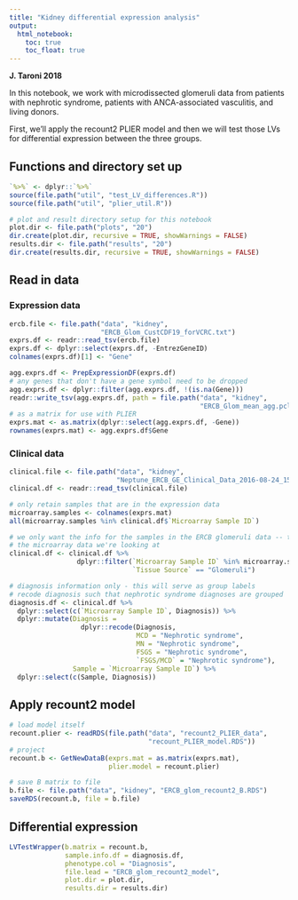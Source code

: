 ```yaml
---
title: "Kidney differential expression analysis"
output:   
  html_notebook: 
    toc: true
    toc_float: true
---
```


**J. Taroni 2018**

In this notebook, we work with microdissected glomeruli data from patients with 
nephrotic syndrome, patients with ANCA-associated vasculitis, and living donors.

First, we'll apply the recount2 PLIER model and then we will test those LVs for
differential expression between the three groups.

## Functions and directory set up

```r
`%>%` <- dplyr::`%>%` 
source(file.path("util", "test_LV_differences.R"))
source(file.path("util", "plier_util.R"))
```

```r
# plot and result directory setup for this notebook
plot.dir <- file.path("plots", "20")
dir.create(plot.dir, recursive = TRUE, showWarnings = FALSE)
results.dir <- file.path("results", "20")
dir.create(results.dir, recursive = TRUE, showWarnings = FALSE)
```

## Read in data

### Expression data

```r
ercb.file <- file.path("data", "kidney", 
                       "ERCB_Glom_CustCDF19_forVCRC.txt")
exprs.df <- readr::read_tsv(ercb.file)
exprs.df <- dplyr::select(exprs.df, -EntrezGeneID)
colnames(exprs.df)[1] <- "Gene"
```

```r
agg.exprs.df <- PrepExpressionDF(exprs.df)
# any genes that don't have a gene symbol need to be dropped
agg.exprs.df <- dplyr::filter(agg.exprs.df, !(is.na(Gene)))
readr::write_tsv(agg.exprs.df, path = file.path("data", "kidney", 
                                                "ERCB_Glom_mean_agg.pcl"))
# as a matrix for use with PLIER
exprs.mat <- as.matrix(dplyr::select(agg.exprs.df, -Gene))
rownames(exprs.mat) <- agg.exprs.df$Gene
```

### Clinical data

```r
clinical.file <- file.path("data", "kidney", 
                           "Neptune_ERCB_GE_Clinical_Data_2016-08-24_15-11-58-1.txt")
clinical.df <- readr::read_tsv(clinical.file)
```

```r
# only retain samples that are in the expression data
microarray.samples <- colnames(exprs.mat)
all(microarray.samples %in% clinical.df$`Microarray Sample ID`)
```

```r
# we only want the info for the samples in the ERCB glomeruli data -- that's
# the microarray data we're looking at
clinical.df <- clinical.df %>% 
                 dplyr::filter(`Microarray Sample ID` %in% microarray.samples,
                               `Tissue Source` == "Glomeruli")

# diagnosis information only - this will serve as group labels
# recode diagnosis such that nephrotic syndrome diagnoses are grouped
diagnosis.df <- clinical.df %>%
  dplyr::select(c(`Microarray Sample ID`, Diagnosis)) %>%
  dplyr::mutate(Diagnosis = 
                  dplyr::recode(Diagnosis,
                                MCD = "Nephrotic syndrome",
                                MN = "Nephrotic syndrome",
                                FSGS = "Nephrotic syndrome",
                                `FSGS/MCD` = "Nephrotic syndrome"),
                Sample = `Microarray Sample ID`) %>%
  dplyr::select(c(Sample, Diagnosis))
```

## Apply recount2 model

```r
# load model itself
recount.plier <- readRDS(file.path("data", "recount2_PLIER_data", 
                                   "recount_PLIER_model.RDS"))
# project
recount.b <- GetNewDataB(exprs.mat = as.matrix(exprs.mat),
                         plier.model = recount.plier)
```

```r
# save B matrix to file
b.file <- file.path("data", "kidney", "ERCB_glom_recount2_B.RDS")
saveRDS(recount.b, file = b.file)
```

## Differential expression

```r
LVTestWrapper(b.matrix = recount.b,
              sample.info.df = diagnosis.df,
              phenotype.col = "Diagnosis",
              file.lead = "ERCB_glom_recount2_model",
              plot.dir = plot.dir,
              results.dir = results.dir)
```
